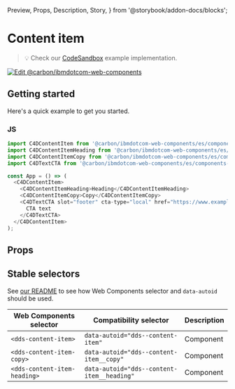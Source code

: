   Preview,
  Props,
  Description,
  Story,
} from '@storybook/addon-docs/blocks';

# Content item

> 💡 Check our
> [CodeSandbox](https://githubbox.com/carbon-design-system/carbon-for-ibm-dotcom/tree/main/packages/web-components/examples/codesandbox/components-react/content-item)
> example implementation.

[![Edit @carbon/ibmdotcom-web-components](https://codesandbox.io/static/img/play-codesandbox.svg)](https://githubbox.com/carbon-design-system/carbon-for-ibm-dotcom/tree/main/packages/web-components/examples/codesandbox/components-react/content-item)

## Getting started

Here's a quick example to get you started.

### JS

```javascript
import C4DContentItem from '@carbon/ibmdotcom-web-components/es/components-react/content-item/content-item';
import C4DContentItemHeading from '@carbon/ibmdotcom-web-components/es/components-react/content-item/content-item-heading';
import C4DContentItemCopy from '@carbon/ibmdotcom-web-components/es/components-react/content-item/content-item-copy';
import C4DTextCTA from '@carbon/ibmdotcom-web-components/es/components-react/cta/text-cta';

const App = () => (
  <C4DContentItem>
    <C4DContentItemHeading>Heading</C4DContentItemHeading>
    <C4DContentItemCopy>Copy</C4DContentItemCopy>
    <C4DTextCTA slot="footer" cta-type="local" href="https://www.example.com">
      CTA text
    </C4DTextCTA>
  </C4DContentItem>
);
```

## Props

<Props of="dds-content-item" />
<Description markdown={markdownContents} />

## Stable selectors

See
[our README](https://github.com/carbon-design-system/carbon-for-ibm-dotcom/tree/main/packages/web-components#stable-selectors-for-analytics-and-integratione2e-testing-in-web-components)
to see how Web Components selector and `data-autoid` should be used.

| Web Components selector      | Compatibility selector                     | Description |
| ---------------------------- | ------------------------------------------ | ----------- |
| `<dds-content-item>`         | `data-autoid="dds--content-item"`          | Component   |
| `<dds-content-item-copy>`    | `data-autoid="dds--content-item__copy"`    | Component   |
| `<dds-content-item-heading>` | `data-autoid="dds--content-item__heading"` | Component   |

<Description markdown={contributing} />
